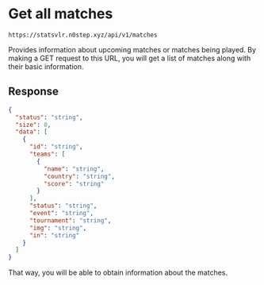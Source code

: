 # Get all matches

```http copy filename="GET"
https://statsvlr.n0step.xyz/api/v1/matches
```

Provides information about upcoming matches or matches being played. By making a GET request to this URL, you will get a list of matches along with their basic information.

## Response

```json copy
{
  "status": "string",
  "size": 0,
  "data": [
    {
      "id": "string",
      "teams": [
        {
          "name": "string",
          "country": "string",
          "score": "string"
        }
      ],
      "status": "string",
      "event": "string",
      "tournament": "string",
      "img": "string",
      "in": "string"
    }
  ]
}
```

That way, you will be able to obtain information about the matches.
